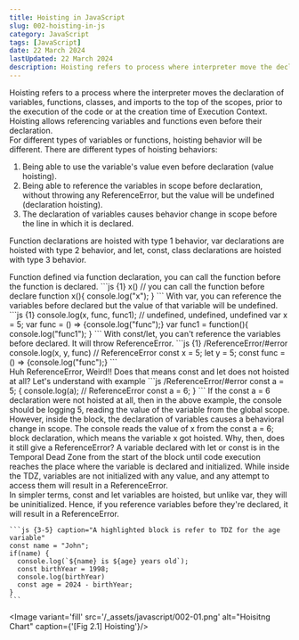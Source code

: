 ```yaml
---
title: Hoisting in JavaScript
slug: 002-hoisting-in-js
category: JavaScript
tags: [JavaScript]
date: 22 March 2024
lastUpdated: 22 March 2024
description: Hoisting refers to process where interpreter move the declaration to the top of the scopes prior to the execution of the code.
---
```

Hoisting refers to a process where the interpreter moves the declaration of variables, functions, classes, and imports to the top of the scopes,
prior to the execution of the code or at the creation time of <Link href="/javascript/001-how-javascript-works/#creation-phase">Execution Context</Link>. Hoisting allows referencing variables and functions even before their declaration.
<br/>
For different types of variables or functions, hoisting behavior will be different. There are different types of hoisting behaviors:
1. Being able to use the variable's value even before declaration (value hoisting).
2. Being able to reference the variables in scope before declaration, without throwing any ReferenceError, but the value will be undefined (declaration hoisting).
3. The declaration of variables causes behavior change in scope before the line in which it is declared.

Function declarations are hoisted with type 1 behavior, var declarations are hoisted with type 2 behavior, and let, const, class declarations are hoisted with type 3 behavior.

<SubHeading id="function-hoisting" title="Function declaraion hoisting">
  Function defined via function declaration, you can call the function before the function is declared.
  ```js {1}
  x() // you can call the function before declare
  function x(){
    console.log("x");
  }
  ```

</SubHeading>

<SubHeading id="var-hoisting" title="var hoisting">
  With var, you can reference the variables before declared but the value of that variable will be undefined.
  ```js {1}
  console.log(x, func, func1); // undefined, undefined, undefined
  var x = 5;
  var func = () => {console.log("func");}
  var func1 = function(){
    console.log("func1");
  }
  ```
</SubHeading>

<SubHeading id="const-hoisting" title="const/let hoisting">
  With const/let, you can't reference the variables before declared. It will throw ReferenceError.
  ```js {1} /ReferenceError/#error
  console.log(x, y, func) // ReferenceError
  const x = 5;
  let y = 5;
  const func = () => {console.log("func");}
  ```
  <br/>
  Huh ReferenceError, Weird!! Does that means const and let does not hoisted at all? Let's understand with example
  ```js /ReferenceError/#error
  const a = 5;
  {
    console.log(a); // ReferenceError
    const a = 6;
  }
  ```
  If the const a = 6 declaration were not hoisted at all, then in the above example, the console should be logging 5, reading the value of the variable from the global scope.
  However, inside the block, the declaration of variables causes a behavioral change in scope. The console reads the value of x from the const a = 6; block declaration, which means the variable x got hoisted.
  Why, then, does it still give a ReferenceError?

  <SubHeading id="temporal-dead-zone" title="Temporal Dead Zone(TDZ)">
    A variable declared with let or const is in the Temporal Dead Zone from the start of the block until code execution reaches the place where the variable is declared and initialized.
    While inside the TDZ, variables are not initialized with any value, and any attempt to access them will result in a ReferenceError.
    <br/>
    In simpler terms, const and let variables are hoisted, but unlike var, they will be uninitialized. Hence, if you reference variables before they're declared, it will result in a ReferenceError.

    ```js {3-5} caption="A highlighted block is refer to TDZ for the age variable"
    const name = "John";
    if(name) {
      console.log(`${name} is ${age} years old`);
      const birthYear = 1998;
      console.log(birthYear)
      const age = 2024 - birthYear;
    }
    ```
  </SubHeading>
</SubHeading>

<Image variant='fill' src='/_assets/javascript/002-01.png' alt="Hoisitng Chart" caption={'[Fig 2.1] Hoisting'}/>



